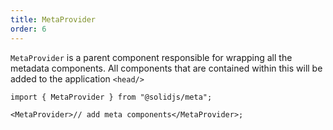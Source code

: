```yaml
---
title: MetaProvider
order: 6
---
```


`MetaProvider` is a parent component responsible for wrapping all the metadata components. All components that are contained within this will be added to the application `<head/>`

```tsx
import { MetaProvider } from "@solidjs/meta";

<MetaProvider>// add meta components</MetaProvider>;
```
